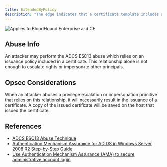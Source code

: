 ---
title: ExtendedByPolicy
description: "The edge indicates that a certificate template includes an issuance policy as a certificate extension."
---

<img noZoom src="/assets/enterprise-AND-community-edition-pill-tag.svg" alt="Applies to BloodHound Enterprise and CE"/>


## Abuse Info

An attacker may perform the ADCS ESC13 abuse which relies on an issuance policy included in a certificate. This relationship alone is not enough to escalate rights or impersonate other principals.

## Opsec Considerations

When an attacker abuses a privilege escalation or impersonation primitive that relies on this relationship, it will necessarily result in the issuance of a certificate. A copy of the issued certificate will be saved on the host that issued the certificate.

## References

* [ADCS ESC13 Abuse Technique](https://posts.specterops.io/adcs-esc13-abuse-technique-fda4272fbd53)
* [Authentication Mechanism Assurance for AD DS in Windows Server 2008 R2 Step-by-Step Guide](https://learn.microsoft.com/en-us/previous-versions/windows/it-pro/windows-server-2008-R2-and-2008/dd378897(v=ws.10)?redirectedfrom=MSDN)
* [Use Authentication Mechanism Assurance (AMA) to secure administrative account login](https://www.gradenegger.eu/en/using-authentication-mechanism-assurance-ama-to-secure-the-login-of-administrative-accounts/)
